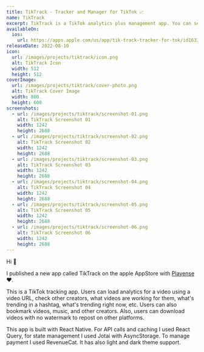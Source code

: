 ```yaml
---
title: TikTrack - Tracker and Manager for TikTok 📈
name: TikTrack
excerpt: TikTrack is a TikTok analytics plus management app. You can see video performance, save and bookmark videos, profiles, and musics. User can search for tags and see which types of videos are trending for that tag and much more.
availableOn:
  ios:
    url: https://apps.apple.com/us/app/tik-track-tracker-for-tok/id1633691441
releaseDate: 2022-08-10
icon:
  url: /images/projects/tiktrack/icon.png
  alt: TikTrack Icon
  width: 512
  height: 512
coverImage:
  url: /images/projects/tiktrack/cover-photo.png
  alt: TikTrack Cover Image
  width: 800
  height: 600
screenshots:
  - url: /images/projects/tiktrack/screenshot-01.png
    alt: TikTrack Screenshot 01
    width: 1242
    height: 2688
  - url: /images/projects/tiktrack/screenshot-02.png
    alt: TikTrack Screenshot 02
    width: 1242
    height: 2688
  - url: /images/projects/tiktrack/screenshot-03.png
    alt: TikTrack Screenshot 03
    width: 1242
    height: 2688
  - url: /images/projects/tiktrack/screenshot-04.png
    alt: TikTrack Screenshot 04
    width: 1242
    height: 2688
  - url: /images/projects/tiktrack/screenshot-05.png
    alt: TikTrack Screenshot 05
    width: 1242
    height: 2688
  - url: /images/projects/tiktrack/screenshot-06.png
    alt: TikTrack Screenshot 06
    width: 1242
    height: 2688
---
```


Hi 👋

I published a new app called TikTrack on the apple AppStore with [Playense](https://playense.com) ❤️.

This is a TikTok tracking app. Users can load analytics for a video using a video URL, check other creators, what videos are working for them, what's trending in a hashtag, what's trending right now, etc. Users can also bookmark videos, music, and other creators. Also, users can download videos with no watermark to repost on other platforms.

This app is built with React Native. For API calls and caching I used React Query, for state management I used Jotai with AsyncStorage. To manage payment I used RevenueCat. It has also light and dark theme support.
